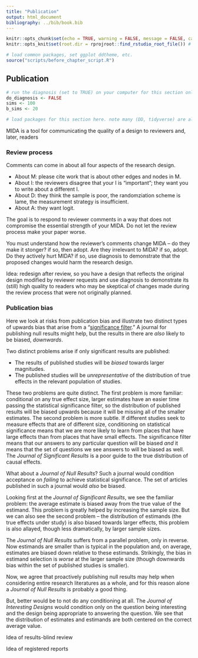 ```yaml
---
title: "Publication"
output: html_document
bibliography: ../bib/book.bib 
---
```


<!-- note do_bookdown is set in index.rmd, so we know if you're running just this .Rmd or compiling the book-->
```r
knitr::opts_chunk$set(echo = TRUE, warning = FALSE, message = FALSE, cache = FALSE)
knitr::opts_knit$set(root.dir = rprojroot::find_rstudio_root_file()) # files are all relative to RStudio project home
```

```r
# load common packages, set ggplot ddtheme, etc.
source("scripts/before_chapter_script.R")
```

<!-- start post here, do not edit above -->

## Publication

<!-- make sure to rename the section title below -->

```r
# run the diagnosis (set to TRUE) on your computer for this section only before pushing to Github. no diagnosis will ever take place on github.
do_diagnosis <- FALSE
sims <- 100
b_sims <- 20
```

```r
# load packages for this section here. note many (DD, tidyverse) are already available, see scripts/package-list.R
```

MIDA is a tool for communicating the quality of a design to reviewers and, later, readers

### Review process

Comments can come in about all four aspects of the research design.

- About M: please cite work that is about other edges and nodes in M. 
- About I: the reviewers disagree that your I is "important"; they want you to write about a different I.
- About D: they think the sample is poor, the randomziation scheme is lame, the measurement strategy is insufficient.
- About A: they want logit.

The goal is to respond to reviewer comments in a way that does not compromise the essential strength of your MIDA. Do not let the review process make your paper worse.

You must understand how the reviewer's comments change MIDA -- do they make it stonger? if so, then adopt. Are they irrelevant to MIDA? if so, adopt.  Do they actively hurt MIDA? if so, use diagnosis to demonstrate that the proposed changes would harm the research design.

Idea: redesign after review, so you have a design that reflects the original design modified by reviewer requests and use diagnosis to demonstrate its (still) high quality to readers who may be skeptical of changes made during the review process that were not originally planned.

### Publication bias

 Here we look at risks from publication bias and illustrate two distinct types of upwards bias that arise from  a "[significance filter](https://andrewgelman.com/2011/09/10/the-statistical-significance-filter/)." A journal for publishing null results might help, but the results in there are *also* likely to be biased, *downwards*.

Two distinct problems arise if only significant results are published:

* The results of published studies will be *biased* towards larger magnitudes. 
* The published studies will be *unrepresentative* of the distribution of true effects in the relevant population of studies. 

These two problems are quite distinct. The first problem is more familiar: conditional on any true effect size, larger estimates have an easier time passing the statistical significance filter, so the distribution of published results will be biased upwards because it will be missing all of the smaller estimates.  The second problem is more subtle. If different studies seek to measure effects that are of different size, conditioning on statistical significance means that we are more likely to learn from places that have large effects than from places that have small effects. The significance filter means that our answers to any particular question will be biased *and* it means that the set of questions we see answers to will be biased as well. The *Journal of Significant Results* is a poor guide to the true distribution of causal effects.

What about a *Journal of Null Results*? Such a journal would condition acceptance on *failing* to achieve statistical significance. The set of articles published in such a journal would *also* be biased.

Looking first at the *Journal of Significant Results*, we see the familiar problem: the average estimate is biased away from the true value of the estimand. This problem is greatly helped by increasing the sample size. But we can also see the second problem -- the distribution of estimands (the true effects under study) is also biased towards larger effects, this problem is also allayed, though less dramatically, by larger sample sizes.

The *Journal of Null Results* suffers from a parallel problem, only in reverse. Now estimands are smaller than is typical in the population and, on average, estimates are biased down relative to these estimands. Strikingly, the bias in estimand selection is *worse* at the larger sample size (though downwards bias within the set of published studies is smaller).

Now, we agree that proactively publishing null results may help when considering entire research literatures as a whole, and for this reason alone a *Journal of Null Results* is probably a good thing. 

But, better would be to not do any conditioning at all. The *Journal of Interesting Designs* would condition only on the question being interesting and the design being appropriate to answering the question. We see that the distribution of estimates and estimands are both centered on the correct average value. 

Idea of results-blind review 

Idea of registered reports




